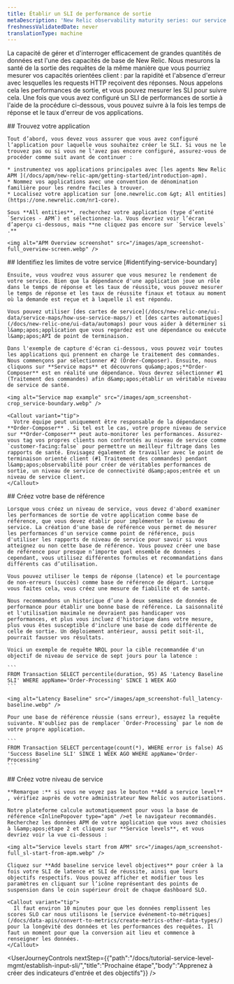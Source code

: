 ```yaml
---
title: Établir un SLI de performance de sortie
metaDescription: 'New Relic observability maturity series: our service level management guide shows you how to easily measure and communicate the overall health, performance, and quality of your digital products and services to all stakeholders.'
freshnessValidatedDate: never
translationType: machine
---
```


La capacité de gérer et d'interroger efficacement de grandes quantités de données est l'une des capacités de base de New Relic. Nous mesurons la santé de la sortie des requêtes de la même manière que vous pourriez mesurer vos capacités orientées client : par la rapidité et l'absence d'erreur avec lesquelles les requests HTTP reçoivent des réponses. Nous appelons cela les performances de sortie, et vous pouvez mesurer les SLI pour suivre cela. Une fois que vous avez configuré un SLI de performances de sortie à l'aide de la procédure ci-dessous, vous pouvez suivre à la fois les temps de réponse et le taux d'erreur de vos applications.

<Steps>
  <Step>
    ## Trouvez votre application

    Tout d’abord, vous devez vous assurer que vous avez configuré l’application pour laquelle vous souhaitez créer le SLI. Si vous ne le trouvez pas ou si vous ne l'avez pas encore configuré, assurez-vous de procéder comme suit avant de continuer :

    * instrumentez vos applications principales avec [les agents New Relic APM ](/docs/apm/new-relic-apm/getting-started/introduction-apm).
    * Nommez vos applications avec une convention de dénomination familière pour les rendre faciles à trouver.
    * Localisez votre application sur [one.newrelic.com &gt; All entities](https://one.newrelic.com/nr1-core).

    Sous **All entities**, recherchez votre application (type d’entité `Services - APM`) et sélectionnez-la. Vous devriez voir l’écran d’aperçu ci-dessous, mais **ne cliquez pas encore sur `Service levels` .**

    <img alt="APM Overview screenshot" src="/images/apm_screenshot-full_overview-screen.webp" />
  </Step>

  <Step>
    ## Identifiez les limites de votre service [#identifying-service-boundary]

    Ensuite, vous voudrez vous assurer que vous mesurez le rendement de votre service. Bien que la dépendance d'une application joue un rôle dans le temps de réponse et les taux de réussite, vous pouvez mesurer le temps de réponse et les taux de réussite finaux et totaux au moment où la demande est reçue et à laquelle il est répondu.

    Vous pouvez utiliser [des cartes de service](/docs/new-relic-one/ui-data/service-maps/how-use-service-maps/) et [des cartes automatiques](/docs/new-relic-one/ui-data/automaps) pour vous aider à déterminer si l&amp;apos;application que vous regardez est une dépendance ou exécute l&amp;apos;API de point de terminaison.

    Dans l'exemple de capture d'écran ci-dessous, vous pouvez voir toutes les applications qui prennent en charge le traitement des commandes. Nous commençons par sélectionner #2 (Order-Composer). Ensuite, nous cliquons sur **Service maps** et découvrons qu&amp;apos;**Order-Composer** est en réalité une dépendance. Vous devrez sélectionner #1 (Traitement des commandes) afin d&amp;apos;établir un véritable niveau de service de santé.

    <img alt="Service map example" src="/images/apm_screenshot-crop_service-boundary.webp" />

    <Callout variant="tip">
      Votre équipe peut uniquement être responsable de la dépendance **Order-Composer** . Si tel est le cas, votre propre niveau de service sur **Order-Composer** peut auto-monitorer les performances. Assurez-vous tag vos propres clients non confrontés au niveau de service comme `customer-facing:false` pour permettre un meilleur filtrage dans les rapports de santé. Envisagez également de travailler avec le point de terminaison orienté client (#1 Traitement des commandes) pendant l&amp;apos;observabilité pour créer de véritables performances de sortie, un niveau de service de connectivité d&amp;apos;entrée et un niveau de service client.
    </Callout>
  </Step>

  <Step>
    ## Créez votre base de référence

    Lorsque vous créez un niveau de service, vous devez d'abord examiner les performances de sortie de votre application comme base de référence, que vous devez établir pour implémenter le niveau de service. La création d'une base de référence vous permet de mesurer les performances d'un service comme point de référence, puis d'utiliser les rapports de niveau de service pour savoir si vous atteignez ou non cette base de référence. Vous pouvez créer une base de référence pour presque n’importe quel ensemble de données ; cependant, vous utilisez différentes formules et recommandations dans différents cas d’utilisation.

    Vous pouvez utiliser le temps de réponse (latence) et le pourcentage de non-erreurs (succès) comme base de référence de départ. Lorsque vous faites cela, vous créez une mesure de fiabilité et de santé.

    Nous recommandons un historique d’une à deux semaines de données de performance pour établir une bonne base de référence. La saisonnalité et l'utilisation maximale ne devraient pas handicaper vos performances, et plus vous incluez d'historique dans votre mesure, plus vous êtes susceptible d'inclure une base de code différente de celle de sortie. Un déploiement antérieur, aussi petit soit-il, pourrait fausser vos résultats.

    Voici un exemple de requête NRQL pour la cible recommandée d'un objectif de niveau de service de sept jours pour la latence :

    ```
    FROM Transaction SELECT percentile(duration, 95) AS 'Latency Baseline SLI' WHERE appName='Order-Processing' SINCE 1 WEEK AGO
    ```

    <img alt="Latency Baseline" src="/images/apm_screenshot-full_latency-baseline.webp" />

    Pour une base de référence réussie (sans erreur), essayez la requête suivante. N'oubliez pas de remplacer `Order-Processing` par le nom de votre propre application.

    ```
    FROM Transaction SELECT percentage(count(*), WHERE error is false) AS 'Success Baseline SLI' SINCE 1 WEEK AGO WHERE appName='Order-Processing'
    ```
  </Step>

  <Step>
    ## Créez votre niveau de service

    **Remarque :** si vous ne voyez pas le bouton **Add a service level** , vérifiez auprès de votre administrateur New Relic vos autorisations.

    Notre plateforme calcule automatiquement pour vous la base de référence <InlinePopover type="apm" />et le navigateur recommandés. Recherchez les données APM de votre application que vous avez choisies à l&amp;apos;étape 2 et cliquez sur **Service levels**, et vous devriez voir la vue ci-dessous :

    <img alt="Service levels start from APM" src="/images/apm_screenshot-full_sl-start-from-apm.webp" />

    Cliquez sur **Add baseline service level objectives** pour créer à la fois votre SLI de latence et SLI de réussite, ainsi que leurs objectifs respectifs. Vous pouvez afficher et modifier tous les paramètres en cliquant sur l’icône représentant des points de suspension dans le coin supérieur droit de chaque dashboard SLO.

    <Callout variant="tip">
      Il faut environ 10 minutes pour que les données remplissent les scores SLO car nous utilisons le [service événement-to-métriques](/docs/data-apis/convert-to-metrics/create-metrics-other-data-types/) pour la longévité des données et les performances des requêtes. Il faut un moment pour que la conversion ait lieu et commence à renseigner les données.
    </Callout>
  </Step>
</Steps>

<UserJourneyControls nextStep={{"path":"/docs/tutorial-service-level-mgmt/establish-input-sli/","title":"Prochaine étape","body":"Apprenez à créer des indicateurs d'entrée et des objectifs"}} />